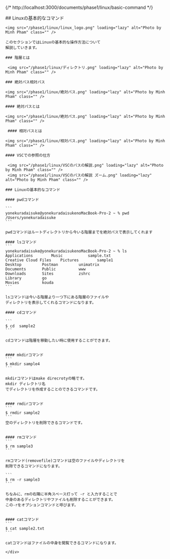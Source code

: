 
{/* http://localhost:3000/documents/phase1/linux/basic-command */}
<div class="bg-white">
    <div class="whitespace-nowrap mx-auto max-w-screen-md ">
    ## Linuxの基本的なコマンド

    <img src="/phase1/linux/linux_logo.png" loading="lazy" alt="Photo by Minh Pham" class="" />

    このセクションではLinuxの基本的な操作方法について
    解説していきます。

    ### 階層とは

     <img src="/phase1/linux/ディレクトリ.png" loading="lazy" alt="Photo by Minh Pham" class="" />

    ### 絶対パス相対パス

    <img src="/phase1/linux/絶対パス.png" loading="lazy" alt="Photo by Minh Pham" class="" />

    #### 絶対パスとは

    <img src="/phase1/linux/絶対パス.png" loading="lazy" alt="Photo by Minh Pham" class="" />

     #### 相対パスとは

    <img src="/phase1/linux/相対パス.png" loading="lazy" alt="Photo by Minh Pham" class="" />

    #### VSCでの参照の仕方

     <img src="/phase1/linux/VSCのパスの解説.png" loading="lazy" alt="Photo by Minh Pham" class="" />
     <img src="/phase1/linux/VSCのパスの解説 ズーム.png" loading="lazy" alt="Photo by Minh Pham" class="" />

    ### Linuxの基本的なコマンド

    #### pwdコマンド

    ```
    yonekuradaisuke@yonekuradaisukenoMacBook-Pro-2 ~ % pwd
    /Users/yonekuradaisuke
    ```

    pwdコマンドはルートディレクトリから今いる階層までを絶対パスで表示してくれます

    #### lsコマンド
    ```
    yonekuradaisuke@yonekuradaisukenoMacBook-Pro-2 ~ % ls
    Applications		Music			sample.txt
    Creative Cloud Files	Pictures		sample1
    Desktop			Postman			unimatrix
    Documents		Public			www
    Downloads		Sites			zshrc
    Library			go
    Movies			kouda
    ```

    lsコマンドは今いる階層より一つ下にある階層のファイルや
    ディレクトリを表示してくれるコマンドになります。

    #### cdコマンド

    ```
    $ cd  sample2
    ```

    cdコマンドは階層を移動したい時に使用することができます。


    #### mkdirコマンド
    ```
    $ mkdir sample4
    ```

    mkdirコマンドはmake direcrotyの略です。
    mkdir ディレクトリ名 
    でディレクトリを作成することのできるコマンドです。


    #### rmdirコマンド
    ```
    $ rmdir sample2
    ```
    空のディレクトリを削除できるコマンドです。


    #### rmコマンド
    ```
    $ rm sample3
    ```

    rmコマンド(removefile)コマンドは空のファイルやディレクトリを
    削除できるコマンドになります。

    ```
    $ rm -r sample3
    ```

    ちなみに、rmの右隣に半角スペース打って -r と入力することで
    中身のあるディレクトリやファイルも削除することができます。
    この-rをオプションコマンドと呼びます。


    #### catコマンド
    ```
    $ cat sample2.txt
    ```

    catコマンドはファイルの中身を閲覧できるコマンドになります。

    </div>
</div>